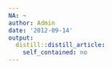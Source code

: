 ```yaml
---
NA: ~
author: Admin
date: '2012-09-14'
output:
  distill::distill_article:
    self_contained: no
---
```


